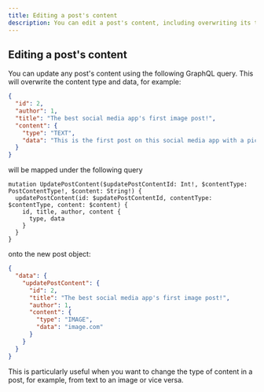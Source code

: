 ```yaml
---
title: Editing a post's content
description: You can edit a post's content, including overwriting its type, using an admin token and its ID
---
```


## Editing a post's content

You can update any post's content using the following GraphQL query. This will overwrite the content type and data, for example:

```json
{
  "id": 2,
  "author": 1,
  "title": "The best social media app's first image post!",
  "content": {
    "type": "TEXT",
    "data": "This is the first post on this social media app with a picture. How amazing is this?"
  }
}
```

will be mapped under the following query

```gql
mutation UpdatePostContent($updatePostContentId: Int!, $contentType: PostContentType!, $content: String!) {
  updatePostContent(id: $updatePostContentId, contentType: $contentType, content: $content) {
    id, title, author, content {
      type, data
    }
  }
}
```

onto the new post object: 

```json
{
  "data": {
    "updatePostContent": {
      "id": 2,
      "title": "The best social media app's first image post!",
      "author": 1,
      "content": {
        "type": "IMAGE",
        "data": "image.com"
      }
    }
  }
}
```

This is particularly useful when you want to change the type of content in a post, for example, from text to an image or vice versa.